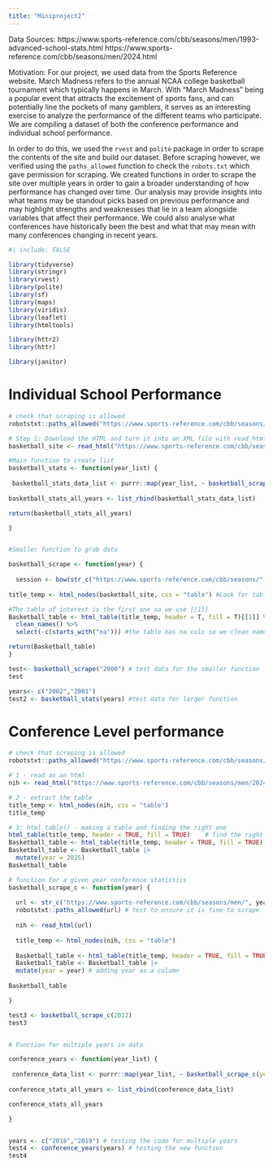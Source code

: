```yaml
---
title: "Miniproject2"
---
```


Data Sources:
https://www.sports-reference.com/cbb/seasons/men/1993-advanced-school-stats.html
https://www.sports-reference.com/cbb/seasons/men/2024.html

Motivation:
For our project, we used data from the Sports Reference website. March Madness refers to the annual NCAA college basketball tournament which typically happens in March. With “March Madness” being a popular event that attracts the excitement of sports fans, and can potentially line the pockets of many gamblers, it serves as an interesting exercise to analyze the performance of the different teams who participate. We are compiling a dataset of both the conference performance and individual school performance. 

In order to do this, we used the `rvest` and `polite` package in order to scrape the contents of the site and build our dataset. Before scraping however, we verified using the `paths_allowed` function to check the `robots.txt` which gave permission for scraping. We created functions in order to scrape the site over multiple years in order to gain a broader understanding of how performance has changed over time. Our analysis may provide insights into what teams may be standout picks based on previous performance and may highlight strengths and weaknesses that lie in a team alongside variables that affect their performance. We could also analyse what conferences have historically been the best and what that may mean with many conferences changing in recent years. 


```r
#| include: FALSE

library(tidyverse)
library(stringr)
library(rvest)
library(polite)
library(sf)
library(maps)
library(viridis)
library(leaflet)
library(htmltools)

library(httr2)
library(httr)

library(janitor)

```


# Individual School Performance


```r

# check that scraping is allowed
robotstxt::paths_allowed("https://www.sports-reference.com/cbb/seasons/men/1993-advanced-school-stats.html")

# Step 1: Download the HTML and turn it into an XML file with read_html()
basketball_site <- read_html("https://www.sports-reference.com/cbb/seasons/men/1993-advanced-school-stats.html")
```


```r
#Main function to create list
basketball_stats <- function(year_list) {
  
 basketball_stats_data_list <- purrr::map(year_list, ~ basketball_scrape(year = .x) %>% mutate(year = .x))
 
basketball_stats_all_years <- list_rbind(basketball_stats_data_list)

return(basketball_stats_all_years)

}


#Smaller function to grab data 

basketball_scrape <- function(year) {
  
  session <- bow(str_c("https://www.sports-reference.com/cbb/seasons/", year,"-advanced-school-stats.html"), force = TRUE)
  
title_temp <- html_nodes(basketball_site, css = "table") #Look for tables

#The table of interest is the first one so we use [[1]]
Basketball_table <- html_table(title_temp, header = T, fill = T)[[1]] %>%  row_to_names(row_number = 1) %>% 
  clean_names() %>%  
  select(-c(starts_with("na"))) #the table has na cols so we clean names then drop those cols

return(Basketball_table)
}

test<- basketball_scrape("2000") # test data for the smaller function
test

years<- c("2002","2001")
test2 <- basketball_stats(years) #test data for larger function
```




# Conference Level performance

```r
# check that scraping is allowed
robotstxt::paths_allowed("https://www.sports-reference.com/cbb/seasons/men/2024.html")

# 1 - read as an html
nih <- read_html("https://www.sports-reference.com/cbb/seasons/men/2024.html")

# 2 - extract the table
title_temp <- html_nodes(nih, css = "table")
title_temp

# 3: html_table() - making a table and finding the right one
html_table(title_temp, header = TRUE, fill = TRUE)    # find the right table
Basketball_table <- html_table(title_temp, header = TRUE, fill = TRUE)[[1]]
Basketball_table <- Basketball_table |>
  mutate(year = 2025)
Basketball_table
```


```r
# function for a given year conference statistics
basketball_scrape_c <- function(year) {
  
  url <- str_c("https://www.sports-reference.com/cbb/seasons/men/", year, ".html")
  robotstxt::paths_allowed(url) # test to ensure it is fine to scrape
  
  nih <- read_html(url)
  
  title_temp <- html_nodes(nih, css = "table")
  
  Basketball_table <- html_table(title_temp, header = TRUE, fill = TRUE)[[1]] # selecting the table we want
  Basketball_table <- Basketball_table |>
  mutate(year = year) # adding year as a column
  
Basketball_table

}

test3 <- basketball_scrape_c(2022)
test3


# Function for multiple years in data

conference_years <- function(year_list) {
  
 conference_data_list <- purrr::map(year_list, ~ basketball_scrape_c(year = .x) %>% mutate(year = .x))
 
conference_stats_all_years <- list_rbind(conference_data_list)

conference_stats_all_years

}


years <- c("2018","2019") # testing the code for multiple years
test4 <- conference_years(years) # testing the new function
test4

```

